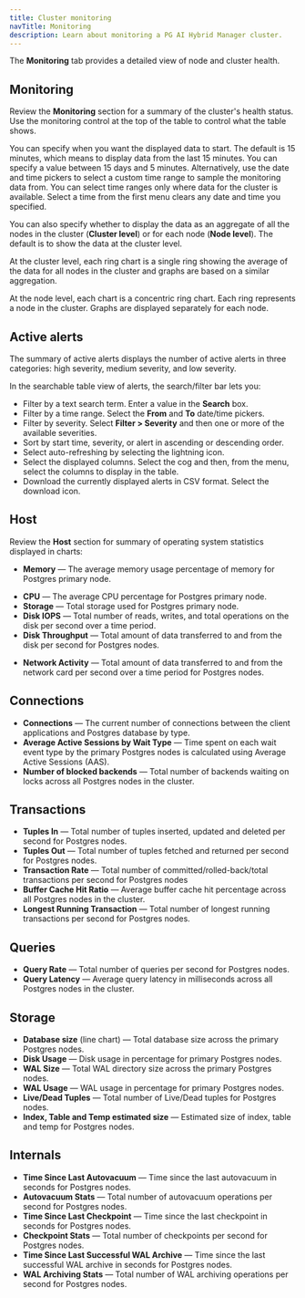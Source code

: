 ```yaml
---
title: Cluster monitoring
navTitle: Monitoring
description: Learn about monitoring a PG AI Hybrid Manager cluster.
---
```


The **Monitoring** tab provides a detailed view of node and cluster health.

## Monitoring

Review the **Monitoring** section for a summary of the cluster's health status. Use the monitoring control at the top of the table to control what the table shows.

You can specify when you want the displayed data to start. The default is 15 minutes, which means to display data from the last 15 minutes. You can specify a value between 15 days and 5 minutes. Alternatively, use the date and time pickers to select a custom time range to sample the monitoring data from. You can select time ranges only where data for the cluster is available. Select a time from the first menu clears any date and time you specified.

You can also specify whether to display the data as an aggregate of all the nodes in the cluster (**Cluster level**) or for each node (**Node level**). The default is to show the data at the cluster level.

At the cluster level, each ring chart is a single ring showing the average of the data for all nodes in the cluster and graphs are based on a similar aggregation.

At the node level, each chart is a concentric ring chart. Each ring represents a node in the cluster. Graphs are displayed separately for each node.

## Active alerts

The summary of active alerts displays the number of active alerts in three categories: high severity, medium severity, and low severity.

In the searchable table view of alerts, the search/filter bar lets you:

-   Filter by a text search term. Enter a value in the **Search** box.
-   Filter by a time range. Select the **From** and **To** date/time pickers.
-   Filter by severity. Select **Filter > Severity** and then one or more of the available severities.
-   Sort by start time, severity, or alert in ascending or descending order.
-   Select auto-refreshing by selecting the lightning icon.
-   Select the displayed columns. Select the cog and then, from the menu, select the columns to display in the table.
-   Download the currently displayed alerts in CSV format. Select the download icon.

## Host

Review the **Host** section for summary of operating system statistics displayed in charts:

* **Memory** &mdash; The average memory usage percentage of memory for Postgres primary node.
- **CPU** &mdash; The average CPU percentage for Postgres primary node.
- **Storage** &mdash; Total storage used for Postgres primary node.
- **Disk IOPS** &mdash; Total number of reads, writes, and total operations on the disk per second over a time period.
- **Disk Throughput** &mdash; Total amount of data transferred to and from the disk per second for Postgres nodes.
* **Network Activity** &mdash; Total amount of data transferred to and from the network card per second over a time period for Postgres nodes.

## Connections

- **Connections** &mdash; The current number of connections between the client applications and Postgres database by type.
- **Average Active Sessions by Wait Type** &mdash; Time spent on each wait event type by the primary Postgres nodes is calculated using Average Active Sessions (AAS).
- **Number of blocked backends** &mdash; Total number of backends waiting on locks across all Postgres nodes in the cluster.

## Transactions

- **Tuples In** &mdash; Total number of tuples inserted, updated and deleted per second for Postgres nodes.
- **Tuples Out** &mdash; Total number of tuples fetched and returned per second for Postgres nodes.
- **Transaction Rate** &mdash; Total number of committed/rolled-back/total transactions per second for Postgres nodes
- **Buffer Cache Hit Ratio** &mdash; Average buffer cache hit percentage across all Postgres nodes in the cluster.
- **Longest Running Transaction** &mdash; Total number of longest running transactions per second for Postgres nodes.

## Queries

- **Query Rate** &mdash; Total number of queries per second for Postgres nodes.
- **Query Latency** &mdash; Average query latency in milliseconds across all Postgres nodes in the cluster.
  
## Storage

- **Database size** (line chart) &mdash; Total database size across the primary Postgres nodes.
- **Disk Usage** &mdash; Disk usage in percentage for primary Postgres nodes.
- **WAL Size** &mdash; Total WAL directory size across the primary Postgres nodes.
- **WAL Usage** &mdash; WAL usage in percentage for primary Postgres nodes.
- **Live/Dead Tuples** &mdash; Total number of Live/Dead tuples for Postgres nodes.
- **Index, Table and Temp estimated size** &mdash; Estimated size of index, table and temp for Postgres nodes.
  
## Internals

- **Time Since Last Autovacuum** &mdash; Time since the last autovacuum in seconds for Postgres nodes.
- **Autovacuum Stats** &mdash; Total number of autovacuum operations per second for Postgres nodes.
- **Time Since Last Checkpoint** &mdash; Time since the last checkpoint in seconds for Postgres nodes.
- **Checkpoint Stats** &mdash; Total number of checkpoints per second for Postgres nodes.
- **Time Since Last Successful WAL Archive** &mdash; Time since the last successful WAL archive in seconds for Postgres nodes.
- **WAL Archiving Stats** &mdash; Total number of WAL archiving operations per second for Postgres nodes.
